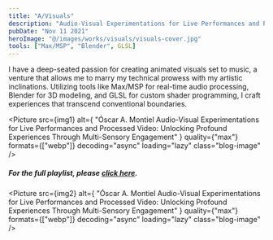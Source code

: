 ```yaml
---
title: "A/Visuals"
description: "Audio-Visual Experimentations for Live Performances and Processed Video: Unlocking Profound Experiences Through Multi-Sensory Engagement"
pubDate: "Nov 11 2021"
heroImage: "@/images/works/visuals/visuals-cover.jpg"
tools: ["Max/MSP", "Blender", GLSL]
---
```



I have a deep-seated passion for creating animated visuals set to music, a venture that allows me to marry my technical prowess with my artistic inclinations. Utilizing tools like Max/MSP for real-time audio processing, Blender for 3D modeling, and GLSL for custom shader programming, I craft experiences that transcend conventional boundaries.

<Picture
  src={img1}
  alt={
    "Óscar A. Montiel Audio-Visual Experimentations for Live Performances and Processed Video: Unlocking Profound Experiences Through Multi-Sensory Engagement"
  }
  quality={"max"}
  formats={["webp"]}
  decoding="async"
  loading="lazy"
  class="blog-image"
/>

<YouTube id="https://www.youtube.com/watch?v=TB67gAiBQuM" />
<YouTube id="https://www.youtube.com/watch?v=cliSoSi1WnU" />
<YouTube id="https://www.youtube.com/watch?v=Uw-hkrK7P_A" />

##### For the full playlist, please [click here](https://www.youtube.com/playlist?list=PLNgUiXAsdpaVbq6BO8H0ZVS20h0A_o_2F).

<Picture
  src={img2}
  alt={
    "Óscar A. Montiel Audio-Visual Experimentations for Live Performances and Processed Video: Unlocking Profound Experiences Through Multi-Sensory Engagement"
  }
  quality={"max"}
  formats={["webp"]}
  decoding="async"
  loading="lazy"
  class="blog-image"
/>
